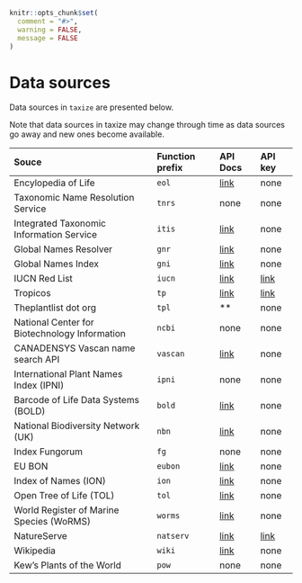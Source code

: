 ```r
knitr::opts_chunk$set(
  comment = "#>",
  warning = FALSE,
  message = FALSE
)
```


# Data sources {#data-sources}

Data sources in `taxize` are presented below.

Note that data sources in taxize may change through time as data sources
go away and new ones become available.


<table>
<colgroup>
<col style="text-align:left;"/>
<col style="text-align:left;"/>
<col style="text-align:left;"/>
<col style="text-align:left;"/>
</colgroup>

<thead>
<tr>
  <th style="text-align:left;">Souce</th>
    <th style="text-align:left;">Function prefix</th>
    <th style="text-align:left;">API Docs</th>
    <th style="text-align:left;">API key</th>
</tr>
</thead>

<tbody>
<tr>
    <td style="text-align:left;">Encylopedia of Life</td>
    <td style="text-align:left;"><code>eol</code></td>
    <td style="text-align:left;"><a href="https://eol.org/docs/what-is-eol/data-services">link</a></td>
    <td style="text-align:left;">none</td>
</tr>
<tr>
    <td style="text-align:left;">Taxonomic Name Resolution Service</td>
    <td style="text-align:left;"><code>tnrs</code></td>
    <td style="text-align:left;">none</td>
    <td style="text-align:left;">none</td>
</tr>
<tr>
    <td style="text-align:left;">Integrated Taxonomic Information Service</td>
    <td style="text-align:left;"><code>itis</code></td>
    <td style="text-align:left;"><a href="https://www.itis.gov/ws_description.html">link</a></td>
    <td style="text-align:left;">none</td>
</tr>
<tr>
    <td style="text-align:left;">Global Names Resolver</td>
    <td style="text-align:left;"><code>gnr</code></td>
    <td style="text-align:left;"><a href="http://resolver.globalnames.org/api">link</a></td>
    <td style="text-align:left;">none</td>
</tr>
<tr>
    <td style="text-align:left;">Global Names Index</td>
    <td style="text-align:left;"><code>gni</code></td>
    <td style="text-align:left;"><a href="https://github.com/dimus/gni/wiki/api">link</a></td>
    <td style="text-align:left;">none</td>
</tr>
<tr>
    <td style="text-align:left;">IUCN Red List</td>
    <td style="text-align:left;"><code>iucn</code></td>
    <td style="text-align:left;"><a href="https://apiv3.iucnredlist.org/api/v3/docs">link</a></td>
    <td style="text-align:left;"><a href="https://apiv3.iucnredlist.org/api/v3/token">link</a></td>
</tr>
<tr>
    <td style="text-align:left;">Tropicos</td>
    <td style="text-align:left;"><code>tp</code></td>
    <td style="text-align:left;"><a href="http://services.tropicos.org/help">link</a></td>
    <td style="text-align:left;"><a href="http://services.tropicos.org/help?requestkey">link</a></td>
</tr>
<tr>
    <td style="text-align:left;">Theplantlist dot org</td>
    <td style="text-align:left;"><code>tpl</code></td>
    <td style="text-align:left;">**</td>
    <td style="text-align:left;">none</td>
</tr>
<tr>
    <td style="text-align:left;">National Center for Biotechnology Information</td>
    <td style="text-align:left;"><code>ncbi</code></td>
    <td style="text-align:left;">none</td>
    <td style="text-align:left;">none</td>
</tr>
<tr>
    <td style="text-align:left;">CANADENSYS Vascan name search API</td>
    <td style="text-align:left;"><code>vascan</code></td>
    <td style="text-align:left;"><a href="https://data.canadensys.net/vascan/api">link</a></td>
    <td style="text-align:left;">none</td>
</tr>
<tr>
    <td style="text-align:left;">International Plant Names Index (IPNI)</td>
    <td style="text-align:left;"><code>ipni</code></td>
    <td style="text-align:left;">none</td>
    <td style="text-align:left;">none</td>
</tr>
<tr>
    <td style="text-align:left;">Barcode of Life Data Systems (BOLD)</td>
    <td style="text-align:left;"><code>bold</code></td>
    <td style="text-align:left;"><a href="http://www.boldsystems.org/index.php/Resources">link</a></td>
    <td style="text-align:left;">none</td>
</tr>
<tr>
    <td style="text-align:left;">National Biodiversity Network (UK)</td>
    <td style="text-align:left;"><code>nbn</code></td>
    <td style="text-align:left;"><a href="https://data.nbn.org.uk/Documentation/Web_Services/Web_Services-REST/resources/restapi/rest.html">link</a></td>
    <td style="text-align:left;">none</td>
</tr>
<tr>
    <td style="text-align:left;">Index Fungorum</td>
    <td style="text-align:left;"><code>fg</code></td>
    <td style="text-align:left;">none</td>
    <td style="text-align:left;">none</td>
</tr>
<tr>
    <td style="text-align:left;">EU BON</td>
    <td style="text-align:left;"><code>eubon</code></td>
    <td style="text-align:left;"><a href="https://cybertaxonomy.eu/eubon-utis/doc.html">link</a></td>
    <td style="text-align:left;">none</td>
</tr>
<tr>
    <td style="text-align:left;">Index of Names (ION)</td>
    <td style="text-align:left;"><code>ion</code></td>
    <td style="text-align:left;"><a href="http://www.organismnames.com/">link</a></td>
    <td style="text-align:left;">none</td>
</tr>
<tr>
    <td style="text-align:left;">Open Tree of Life (TOL)</td>
    <td style="text-align:left;"><code>tol</code></td>
    <td style="text-align:left;"><a href="https://github.com/OpenTreeOfLife/germinator/wiki/Open-Tree-of-Life-Web-APIs">link</a></td>
    <td style="text-align:left;">none</td>
</tr>
<tr>
    <td style="text-align:left;">World Register of Marine Species (WoRMS)</td>
    <td style="text-align:left;"><code>worms</code></td>
    <td style="text-align:left;"><a href="https://www.marinespecies.org/aphia.php?p=webservice">link</a></td>
    <td style="text-align:left;">none</td>
</tr>
<tr>
    <td style="text-align:left;">NatureServe</td>
    <td style="text-align:left;"><code>natserv</code></td>
    <td style="text-align:left;"><a href="https://services.natureserve.org/BrowseServices/getSpeciesData/getSpeciesListREST.jsp">link</a></td>
    <td style="text-align:left;"><a href="https://services.natureserve.org/developer/index.jsp">link</a></td>
</tr>
<tr>
    <td style="text-align:left;">Wikipedia</td>
    <td style="text-align:left;"><code>wiki</code></td>
    <td style="text-align:left;"><a href="https://www.mediawiki.org/wiki/API:Main_page">link</a></td>
    <td style="text-align:left;">none</td>
</tr>
<tr>
    <td style="text-align:left;">Kew's Plants of the World</td>
    <td style="text-align:left;"><code>pow</code></td>
    <td style="text-align:left;">none</td>
    <td style="text-align:left;">none</td>
</tr>
</tbody>
</table>
